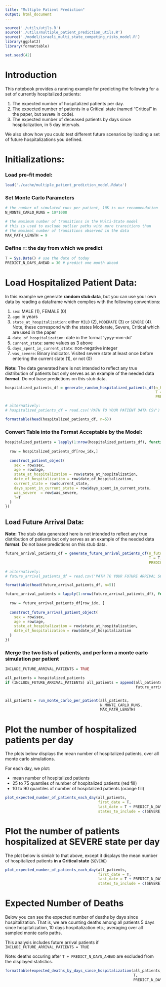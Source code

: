 ```yaml
---
title: "Multiple Patient Prediction"
output: html_document
---
```



```r
source('./utils/utils.R')
source('./utils/multiple_patient_prediction_utils.R')
source('./model/israeli_multi_state_competing_risks_model.R')
library(ggplot2)
library(formattable)

set.seed(42)

```

# Introduction

This notebook provides a running example for predicting the following for a set of currently hospitalized patients:

1. The expected number of hospitalized patients per day.
2. The expected number of patients in a Critical state (named "Critical" in the paper, but `SEVERE` in code).
3. The expected number of deceased patients by days since hospitalization, in 5 day intervals.

We also show how you could test different future scenarios by loading a set of future hospitalizations you defined. 


# Initializations:

### Load pre-fit model:

```r
load('./cache/multiple_patient_prediction_model.Rdata')
```

### Set Monte Carlo Parameters

```r
# the number of simulated runs per patient, 10K is our recommendation
N_MONTE_CARLO_RUNS = 10*1000

# the maximum number of transitions in the Multi-State model
# this is used to exclude outlier paths with more transitions than
# the maximal number of transitions observed in the data
MAX_PATH_LENGTH = 9 
```


### Define `T`: the day from which we predict

```r
T = Sys.Date() # use the date of today
PREDICT_N_DAYS_AHEAD = 30 # predict one month ahead
```


# Load Hospitalized Patient Data:

In this example we generate **random stub data**, but you can use your own data by reading a dataframe which complies with the following conventions:

1. `sex`: MALE (1), FEMALE (0)
2. `age`: in years
3. `state_at_hospitalization`: either `MILD` (2), `MODERATE` (3) or `SEVERE` (4). Note, these correspond with the states Moderate, Severe, Critical which are used in the paper
4. `date_of_hospitalization`: date in the format 'yyyy-mm-dd'
5. `current_state`: same values as 3 above
6. `days_spent_in_current_state`: non-negative integer
7. `was_severe`: Binary indicator. Visited severe state at least once before entering the current state (1), or not (0)

**Note:** The data generated here is not intended to reflect any true distribution of patients but only serves as an example of the needed data **format**. Do not base predictions on this stub data.


```r
hospitalized_patients_df = generate_random_hospitalized_patients_df(n_hospitalized_patients = 30,
                                                                    T = T,
                                                                    PREDICT_N_DAYS_AHEAD = PREDICT_N_DAYS_AHEAD)

# alternatively:
# hospitalized_patients_df = read.csv('PATH TO YOUR PATIENT DATA CSV')

formattable(head(hospitalized_patients_df, n=5))
```

### Convert Table into the Format Acceptable by the Model:

```r
hospitalized_patients = lapply(1:nrow(hospitalized_patients_df), function(row_idx) {
  
  row = hospitalized_patients_df[row_idx,]
  
  construct_patient_object(
    sex = row$sex, 
    age = row$age, 
    state_at_hospitalization = row$state_at_hospitalization,
    date_of_hospitalization = row$date_of_hospitalization,
    current_state = row$current_state,
    days_spent_in_current_state = row$days_spent_in_current_state,
    was_severe  = row$was_severe,
    T=T
  )
})
```


## Load Future Arrival Data:

**Note:** The stub data generated here is not intended to reflect any true distribution of patients but only serves as an example of the needed data **format**. Do not base predictions on this stub data.

```r
future_arrival_patients_df = generate_future_arrival_patients_df(n_future_arrivals = 100,
                                                                 T = T,
                                                                 PREDICT_N_DAYS_AHEAD = PREDICT_N_DAYS_AHEAD)

# alternatively:
# future_arrival_patients_df = read.csv('PATH TO YOUR FUTURE ARRIVAL SCENARIO CSV')

formattable(head(future_arrival_patients_df, n=5))
```

```r
future_arrival_patients = lapply(1:nrow(future_arrival_patients_df), function(row_idx) {
  
  row = future_arrival_patients_df[row_idx, ]
  
  construct_future_arrival_patient_object(
    sex = row$sex,
    age = row$age,
    state_at_hospitalization = row$state_at_hospitalization,
    date_of_hospitalization = row$date_of_hospitalization
  )  
})
```


### Merge the two lists of patients, and perform a monte carlo simulation per patient

```r
INCLUDE_FUTURE_ARRIVAL_PATIENTS = TRUE
```


```r
all_patients = hospitalized_patients
if (INCLUDE_FUTURE_ARRIVAL_PATIENTS) all_patients = append(all_patients, 
                                                           future_arrival_patients)


all_patients = run_monte_carlo_per_patient(all_patients, 
                                           N_MONTE_CARLO_RUNS, 
                                           MAX_PATH_LENGTH)
```

# Plot the number of hospitalized patients per day 

The plots below displays the mean number of hospitalized patients, over all monte carlo simulations.

For each day, we plot:

* mean number of hospitalized patients
* 25 to 75 quantiles of number of hospitalized patients (red fill)
* 10 to 90 quantiles of number of hospitalized patients (orange fill)


```r
plot_expected_number_of_patients_each_day(all_patients,
                                          first_date = T,
                                          last_date = T + PREDICT_N_DAYS_AHEAD,
                                          states_to_include = c(SEVERE, MILD_OR_MODERATE)) # all "hospitalized" states
```


# Plot the number of patients hospitalized at SEVERE state per day 

The plot below is simialr to that above, except it displays the mean number of hospitalized patients **in a Critical state** (`SEVERE`)

```r
plot_expected_number_of_patients_each_day(all_patients,
                                          first_date = T,
                                          last_date = T + PREDICT_N_DAYS_AHEAD,
                                          states_to_include = c(SEVERE))
```



# Expected Number of Deaths

Below you can see the expected number of deaths by days since hospitalization. That is, we are counting deaths among all patients 5 days since hospitalization, 10 days hospitalization etc.; averaging over all sampled monte carlo paths.

This analysis includes future arrival patients if `INCLUDE_FUTURE_ARRIVAL_PATIENTS = TRUE`

Note: deaths occuring after `T + PREDICT_N_DAYS_AHEAD` are excluded from the displayed statistics. 

```r
formattable(expected_deaths_by_days_since_hospitalization(all_patients, 
                                                          T,
                                                          PREDICT_N_DAYS_AHEAD))
```
